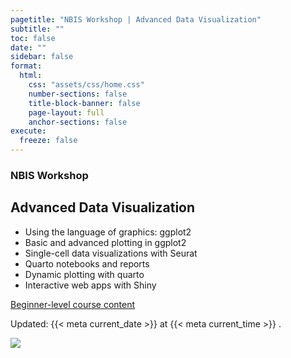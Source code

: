 ```yaml
---
pagetitle: "NBIS Workshop | Advanced Data Visualization"
subtitle: ""
toc: false
date: ""
sidebar: false
format:
  html:
    css: "assets/css/home.css"
    number-sections: false
    title-block-banner: false
    page-layout: full
    anchor-sections: false
execute:
  freeze: false
---
```


::: {.home-container}
::: {.home-grid-parent}
::: {.home-grid-child-left}

### NBIS Workshop
## Advanced Data Visualization

::: {.large}

 - Using the language of graphics: ggplot2
 - Basic and advanced plotting in ggplot2
 - Single-cell data visualizations with Seurat
 - Quarto notebooks and reports
 - Dynamic plotting with quarto
 - Interactive web apps with Shiny

:::

::: {.large}

[Beginner-level course content](https://nbisweden.github.io/workshop-data-visualization-r/2404/home_content.html#1_Course_objectives)

:::



::: small
Updated: {{< meta current_date >}}  at {{< meta current_time >}} .
:::

:::
:::{.home-grid-child-right}

![](assets/images/hero.webp){.nolightbox}

:::
:::
:::
